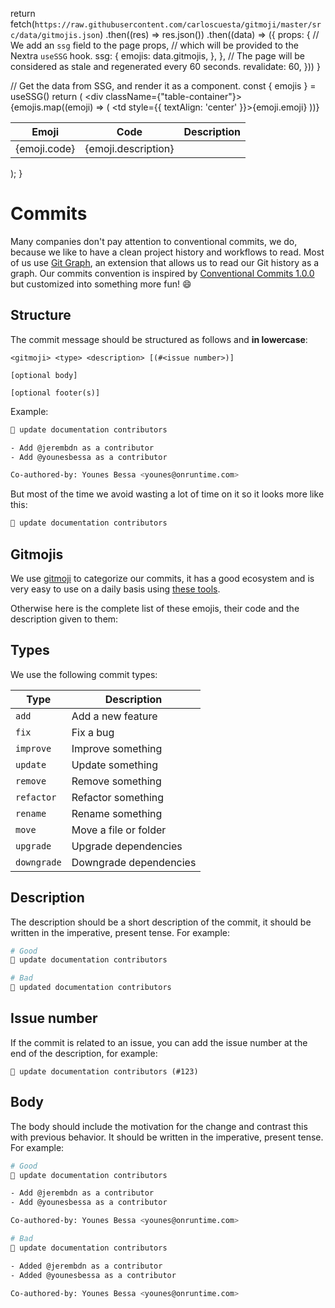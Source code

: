 
  return fetch(`https://raw.githubusercontent.com/carloscuesta/gitmoji/master/src/data/gitmojis.json`)
    .then((res) => res.json())
    .then((data) => ({
      props: {
        // We add an `ssg` field to the page props,
        // which will be provided to the Nextra `useSSG` hook.
        ssg: {
          emojis: data.gitmojis,
        },
      },
      // The page will be considered as stale and regenerated every 60 seconds.
      revalidate: 60,
    }))
}

  // Get the data from SSG, and render it as a component.
  const { emojis } = useSSG()
  return (
    <div className={"table-container"}>
      <table>
        <thead>
          <tr>
            <th>Emoji</th>
            <th>Code</th>
            <th>Description</th>
          </tr>
        </thead>
        <tbody>
          {emojis.map((emoji) => (
            <tr key={emoji.code}>
              <td style={{ textAlign: 'center' }}>{emoji.emoji}</td>
              <td>{emoji.code}</td>
              <td>{emoji.description}</td>
            </tr>
          ))}
        </tbody>
      </table>
    </div>
  );
}

# Commits

Many companies don't pay attention to conventional commits, we do, because we like to have a clean project history and workflows to read. Most of us use [Git Graph](https://marketplace.visualstudio.com/items?itemName=mhutchie.git-graph), an extension that allows us to read our Git history as a graph.
Our commits convention is inspired by [Conventional Commits 1.0.0](https://www.conventionalcommits.org/en/v1.0.0) but customized into something more fun! 😄

## Structure

The commit message should be structured as follows and __in lowercase__:

```
<gitmoji> <type> <description> [(#<issue number>)]

[optional body]

[optional footer(s)]
```

Example:

```bash
📝 update documentation contributors

- Add @jerembdn as a contributor
- Add @younesbessa as a contributor

Co-authored-by: Younes Bessa <younes@onruntime.com>
```

But most of the time we avoid wasting a lot of time on it so it looks more like this:

```bash
📝 update documentation contributors
```

## Gitmojis

We use [gitmoji](https://gitmoji.dev) to categorize our commits, it has a good ecosystem and is very easy to use on a daily basis using [these tools](https://gitmoji.dev/related-tools).

Otherwise here is the complete list of these emojis, their code and the description given to them:
<Emojis />

## Types

We use the following commit types:

| Type        | Description            |
| ----------- | ---------------------- |
| `add`       | Add a new feature      |
| `fix`       | Fix a bug              |
| `improve`   | Improve something      |
| `update`    | Update something       |
| `remove`    | Remove something       |
| `refactor`  | Refactor something     |
| `rename`    | Rename something       |
| `move`      | Move a file or folder  |
| `upgrade`   | Upgrade dependencies   |
| `downgrade` | Downgrade dependencies |

## Description

The description should be a short description of the commit, it should be written in the imperative, present tense. For example:

```bash
# Good
📝 update documentation contributors

# Bad
📝 updated documentation contributors
```

## Issue number

If the commit is related to an issue, you can add the issue number at the end of the description, for example:

```
📝 update documentation contributors (#123)
```

## Body

The body should include the motivation for the change and contrast this with previous behavior. It should be written in the imperative, present tense. For example:

```bash
# Good
📝 update documentation contributors

- Add @jerembdn as a contributor
- Add @younesbessa as a contributor

Co-authored-by: Younes Bessa <younes@onruntime.com>

# Bad
📝 update documentation contributors

- Added @jerembdn as a contributor
- Added @younesbessa as a contributor

Co-authored-by: Younes Bessa <younes@onruntime.com>
```
